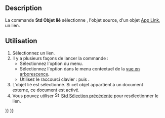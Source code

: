 <languages/>

<div class="mw-translate-fuzzy">
{{Docnav/fr
|[[Std_Workbench/fr|Sélecteur d'atelier]]
|[[Std_LinkSelectLinkedFinal/fr|Objet lié le plus profond]]
|[[Std_View_Menu/fr|Menu Affichage]]
|IconL=
|IconR=Std_LinkSelectLinkedFinal.svg
|IconC=Freecad.svg
}}
</div>

{{GuiCommand/fr
|Name=Std LinkSelectLinked
|Name/fr=Std Objet lié
|MenuLocation=Affichage → Navigation par lien → Aller à l'objet lié
|Workbenches=Tous
|Shortcut={{KEY|S}} {{KEY|G}}
|Version=0.19
|SeeAlso=[[Std_LinkSelectLinkedFinal/fr|Std Objet lié le plus profond]], [[Std_LinkSelectAllLinks/fr|Std Tous les liens]]
}}

== Description ==

La commande '''Std Objet lié''' sélectionne {{PropertyData/fr|Linked Object}}, l'objet source, d'un objet [[App_Link/fr|App Link]], un lien.

<span id="Usage"></span>
==Utilisation==

# Sélectionnez un lien.
# Il y a plusieurs façons de lancer la commande :
#* Sélectionnez l'option {{MenuCommand|Affichage → Navigation par lien → [[Image:Std_LinkSelectLinked.svg|16px]] Aller à l'objet lié}} du menu.
#* Sélectionnez l'option {{MenuCommand|Actions sur les liens → [[Image:Std_LinkSelectLinked.svg|16px]] Aller à l'objet lié}} dans le menu contextuel de la [[Tree_view/fr|vue en arborescence]].
#* Utilisez le raccourci clavier : {{KEY|S}} puis {{KEY|G}}.
# L'objet lié est sélectionné. Si cet objet appartient à un document externe, ce document est activé.
# Vous pouvez utiliser [[Image:Std_SelBack.svg|16px]] [[Std_SelBack/fr|Std Sélection précédente]] pour resélectionner le lien.


<div class="mw-translate-fuzzy">
{{Docnav/fr
|[[Std_Workbench/fr|Sélecteur d'atelier]]
|[[Std_LinkSelectLinkedFinal/fr|Objet lié le plus profond]]
|[[Std_View_Menu/fr|Menu Affichage]]
|IconL=
|IconR=Std_LinkSelectLinkedFinal.svg
|IconC=Freecad.svg
}}
</div>

{{Std_Base_navi{{#translation:}}}}
{{Userdocnavi{{#translation:}}}}